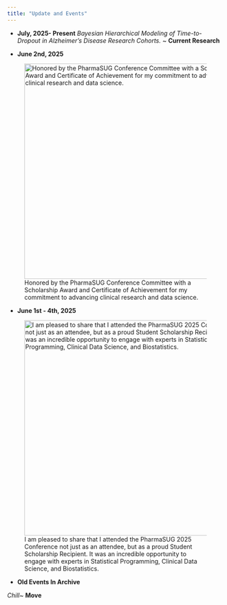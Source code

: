 ```yaml
---
title: "Update and Events"
---
```

-   **July, 2025- Present**
*Bayesian Hierarchical Modeling of Time-to-Dropout in Alzheimer’s Disease Research Cohorts. *~ **Current Research**

-   **June 2nd, 2025**

![Honored by the PharmaSUG Conference Committee with a Scholarship Award and Certificate of Achievement for my commitment to advancing clinical research and data science.](pharm1.jpg){fig-align="center" width="500px"}

-   **June 1st - 4th, 2025**

![I am pleased to share that I attended the PharmaSUG 2025 Conference not just as an attendee, but as a proud Student Scholarship Recipient. It was an incredible opportunity to engage with experts in Statistical Programming, Clinical Data Science, and Biostatistics.](IMG_0649.jpg){fig-align="center" width="500px"}



-   **Old Events In Archive**

*Chill*~ **Move**
